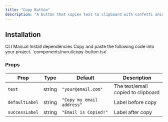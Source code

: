 ```yaml
---
title: "Copy Button"
description: "A button that copies text to clipboard with confetti animation."
---
```


<ComponentPreview componentName="CopyButton" />

## Installation

<Tabs defaultValue="cli">
  <TabsList>
    <TabsTrigger value="cli">CLI</TabsTrigger>
    <TabsTrigger value="manual">Manual</TabsTrigger>
  </TabsList>

  <TabsContent value="cli">
    <Cli />
  </TabsContent>

  <TabsContent value="manual">
    <Steps>
      <Step>Install dependencies</Step>
      <Cli
        dependencies={[
          { label: "npm", command: "npm i lottie-react lucide-react" },
          { label: "yarn", command: "yarn add lottie-react lucide-react" },
        ]}
      />
      <Step>Copy and paste the following code into your project.</Step>
      `components/nurui/copy-button.tsx`
      <CodeBlock componentName="CopyButton" fileName="copy-button" />
    </Steps>
  </TabsContent>
</Tabs>

### Props

| Prop          | Type     | Default                  | Description                         |
|---------------|----------|--------------------------|-------------------------------------|
| `text`        | string   | `"your@email.com"`       | The text/email copied to clipboard  |
| `defaultLabel`| string   | `"Copy my email address"`| Label before copy                   |
| `successLabel`| string   | `"Email is Copied!"`     | Label after copy                    |
